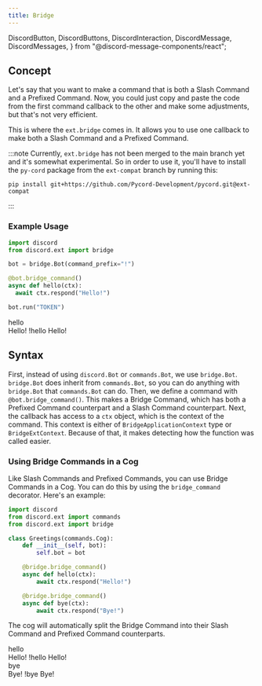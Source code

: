 ```yaml
---
title: Bridge
---
```


  DiscordButton,
  DiscordButtons,
  DiscordInteraction,
  DiscordMessage,
  DiscordMessages,
} from "@discord-message-components/react";

## Concept

Let's say that you want to make a command that is both a Slash Command and a Prefixed Command. Now, you could just copy and paste the code from the first command callback to the other and make some adjustments, but that's not very efficient.

This is where the `ext.bridge` comes in. It allows you to use one callback to make both a Slash Command and a Prefixed Command.

:::note
Currently, `ext.bridge` has not been merged to the main branch yet and it's somewhat experimental. So in order to use it, you'll have to install the `py-cord` package from the `ext-compat` branch by running this:
```
pip install git+https://github.com/Pycord-Development/pycord.git@ext-compat
```
:::

### Example Usage

```python
import discord
from discord.ext import bridge

bot = bridge.Bot(command_prefix="!")

@bot.bridge_command()
async def hello(ctx):
  await ctx.respond("Hello!")

bot.run("TOKEN")
```

<DiscordMessages>
  <DiscordMessage author="Guide Bot" avatar="red" bot>
    <div slot="interactions">
      <DiscordInteraction author="Guide Man" avatar="green" command>
        hello
      </DiscordInteraction>
    </div>
    Hello!
  </DiscordMessage>

  <DiscordMessage author="Guide Man" avatar="green">
    !hello
  </DiscordMessage>

  <DiscordMessage author="Guide Bot" avatar="red" bot>
    Hello!
  </DiscordMessage>
</DiscordMessages>

## Syntax

First, instead of using `discord.Bot` or `commands.Bot`, we use `bridge.Bot`. `bridge.Bot` does inherit from `commands.Bot`, so you can do anything with `bridge.Bot` that `commands.Bot` can do.
Then, we define a command with `@bot.bridge_command()`. This makes a Bridge Command, which has both a Prefixed Command counterpart and a Slash Command counterpart.
Next, the callback has access to a `ctx` object, which is the context of the command. This context is either of `BridgeApplicationContext` type or `BridgeExtContext`. Because of that, it makes detecting how the function was called easier.

### Using Bridge Commands in a Cog

Like Slash Commands and Prefixed Commands, you can use Bridge Commands in a Cog. You can do this by using the `bridge_command` decorator. Here's an example:

```python
import discord
from discord.ext import commands
from discord.ext import bridge

class Greetings(commands.Cog):
    def __init__(self, bot):
        self.bot = bot

    @bridge.bridge_command()
    async def hello(ctx):
        await ctx.respond("Hello!")

    @bridge.bridge_command()
    async def bye(ctx):
        await ctx.respond("Bye!")
```

The cog will automatically split the Bridge Command into their Slash Command and Prefixed Command counterparts.

<DiscordMessages>
  <DiscordMessage author="Guide Bot" avatar="red" bot>
    <div slot="interactions">
      <DiscordInteraction author="Guide Man" avatar="green" command>
        hello
      </DiscordInteraction>
    </div>
    Hello!
  </DiscordMessage>

  <DiscordMessage author="Guide Man" avatar="green">
    !hello
  </DiscordMessage>

  <DiscordMessage author="Guide Bot" avatar="red" bot>
    Hello!
  </DiscordMessage>

  <DiscordMessage author="Guide Bot" avatar="red" bot>
    <div slot="interactions">
      <DiscordInteraction author="Guide Man" avatar="green" command>
        bye
      </DiscordInteraction>
    </div>
    Bye!
  </DiscordMessage>

  <DiscordMessage author="Guide Man" avatar="green">
    !bye
  </DiscordMessage>

  <DiscordMessage author="Guide Bot" avatar="red" bot>
    Bye!
  </DiscordMessage>
</DiscordMessages>

<!-- TODO: Section about options -->